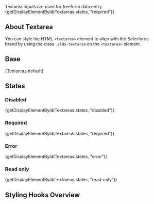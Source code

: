 
<div className="doc lead">
  Textarea inputs are used for freeform data entry.
</div>

<CodeView exampleOnly>
  {getDisplayElementById(Textareas.states, "required")}
</CodeView>

## About Textarea

You can style the HTML `<textarea>` element to align with the Salesforce brand by using the class `.slds-textarea` on the `<textarea>` element.

## Base

<CodeView>
  {Textareas.default}
</CodeView>

## States

### Disabled

<CodeView>
  {getDisplayElementById(Textareas.states, "disabled")}
</CodeView>

### Required

<CodeView>
  {getDisplayElementById(Textareas.states, "required")}
</CodeView>

### Error

<CodeView>
  {getDisplayElementById(Textareas.states, "error")}
</CodeView>

### Read only

<CodeView>
  {getDisplayElementById(Textareas.states, "read-only")}
</CodeView>

## Styling Hooks Overview

<StylingHooksTable name="textarea" type="component" />
